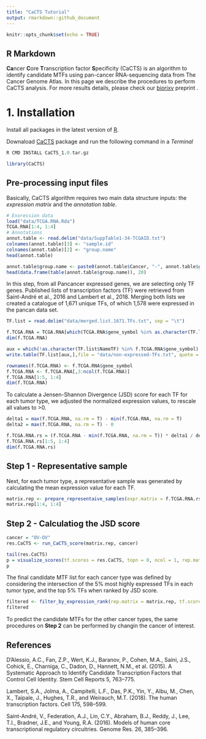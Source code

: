 ```yaml
---
title: "CaCTS Tutorial"
output: rmarkdown::github_document
---
```


```r
knitr::opts_chunk$set(echo = TRUE)
```

## R Markdown

**Ca**ncer **C**ore **T**ranscription factor **S**pecificity (CaCTS) is an algorithm to identify candidate MTFs using pan-cancer RNA-sequencing data from The Cancer Genome Atlas. In this page we describe the procedures to perform CaCTS analysis. For more results details, please check our [biorixv](https://www.biorxiv.org/content/10.1101/839142v1) preprint .

# 1. Installation
Install all packages in the latest version of [R](https://www.r-project.org/).

Downaload [CaCTS](https://github.com/lawrenson-lab/CaCTS_zip/raw/master/CaCTS_1.0.tar.gz) package and run the following command in a *Terminal*

```r
R CMD INSTALL CaCTS_1.0.tar.gz
```

```r
library(CaCTS)
```

## Pre-processing input files

Basically, CaCTS algorithm requires two main data structure inputs: the *expression matrix* and the *annotation table*.

```r

# Exoression data
load("data/TCGA.RNA.Rda")
TCGA.RNA[1:4, 1:4]
# Annotations
annot.table <- read.delim("data/SuppTable1-34-TCGAID.txt")
colnames(annot.table)[3] <- "sample.id"
colnames(annot.table)[2] <- "group.name"
head(annot.table)

annot.table$group.name <- paste0(annot.table$Cancer, "-", annot.table$group.name)
head(data.frame(table(annot.table$group.name)), 20)
```

In this step, from all Pancancer expressed genes, we are selecting only TF genes. Published lists of transcription factors (TF) were retrieved from Saint-André et al., 2016 and Lambert et al., 2018. Merging both lists we created a catalogue of 1,671 unique TFs, of which 1,578 were expressed in the pancan data set.

```r
TF.list = read.delim("data/merged.list.1671.TFs.txt", sep = "\t")

f.TCGA.RNA = TCGA.RNA[which(TCGA.RNA$gene_symbol %in% as.character(TF.list$NameTF)),]
dim(f.TCGA.RNA)

aux = which(!as.character(TF.list$NameTF) %in% f.TCGA.RNA$gene_symbol)
write.table(TF.list[aux,],file = "data/non-expressed-TFs.txt", quote = F, row.names = F)

rownames(f.TCGA.RNA) <- f.TCGA.RNA$gene_symbol
f.TCGA.RNA <- f.TCGA.RNA[,3:ncol(f.TCGA.RNA)]
f.TCGA.RNA[1:5, 1:4]
dim(f.TCGA.RNA)

```
To calculate a Jensen-Shannon Divergence (JSD) score for each TF for each tumor type, we adjusted the normalized expression values, to rescale all values to >0.

```r
delta1 = max(f.TCGA.RNA, na.rm = T) - min(f.TCGA.RNA, na.rm = T)
delta2 = max(f.TCGA.RNA, na.rm = T) - 0

f.TCGA.RNA.rs = (f.TCGA.RNA - min(f.TCGA.RNA, na.rm = T)) * delta1 / delta2
f.TCGA.RNA.rs[1:5, 1:4]
dim(f.TCGA.RNA.rs)
```

## Step 1 - Representative sample

Next, for each tumor type, a representative sample was generated by calculating the mean expression value for each TF.

```r
matrix.rep <- prepare_representaive_samples(expr.matrix = f.TCGA.RNA.rs, sample.descr = annot.table, save.file = F)
matrix.rep[1:4, 1:4]
```

## Step 2 - Calculatiog the JSD score

```r
cancer = "OV-OV"
res.CaCTS <- run_CaCTS_score(matrix.rep, cancer)
```

```r
tail(res.CaCTS)
p = visualize_scores(tf.scores = res.CaCTS, topn = 0, ncol = 1, rep.matrix = matrix.rep, query.name = cancer, filename = paste0(cancer, "-CaCTS-scores.pdf"), w=5, h=5)
p
```

The final candidate MTF list for each cancer type was defined by considering the intersection of the 5% most highly expressed TFs in each tumor type, and the top 5% TFs when ranked by JSD score.

```r

filtered <- filter_by_expression_rank(rep.matrix = matrix.rep, tf.scores = res.CaCTS, query.name = cancer, pn=0.05, pnE=0.05)
filtered

```

To predict the candidate MTFs for the other cancer types, the same procedures on **Step  2** can be performed by changin the cancer of interest.

## References

D’Alessio, A.C., Fan, Z.P., Wert, K.J., Baranov, P., Cohen, M.A., Saini, J.S., Cohick, E., Charniga, C., Dadon, D., Hannett, N.M., et al. (2015). A Systematic Approach to Identify Candidate Transcription Factors that Control Cell Identity. Stem Cell Reports 5, 763–775.

Lambert, S.A., Jolma, A., Campitelli, L.F., Das, P.K., Yin, Y., Albu, M., Chen, X., Taipale, J., Hughes, T.R., and Weirauch, M.T. (2018). The human transcription factors. Cell 175, 598–599.

Saint-André, V., Federation, A.J., Lin, C.Y., Abraham, B.J., Reddy, J., Lee, T.I., Bradner, J.E., and Young, R.A. (2016). Models of human core transcriptional regulatory circuitries. Genome Res. 26, 385–396.